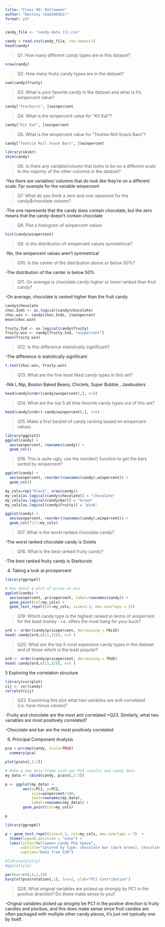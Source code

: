 ```yaml
---
title: "Class 09: Halloween"
author: "Destiny (A16340362)"
format: pdf
---
```



```r
candy_file <- "candy-data (1).csv"

candy = read.csv(candy_file, row.names=1)
head(candy)
```
>Q1. How many different candy types are in this dataset?

```r
nrow(candy)
```

>Q2. How many fruity candy types are in the dataset?

```r
sum(candy$fruity)
```

>Q3. What is your favorite candy in the dataset and what is it’s winpercent value?

```r
candy["Starburst", ]$winpercent
```

>Q4. What is the winpercent value for “Kit Kat”?

```r
candy["Kit Kat", ]$winpercent

```

>Q5. What is the winpercent value for “Tootsie Roll Snack Bars”?

```r
candy["Tootsie Roll Snack Bars", ]$winpercent
```

```r
library(skimr)
skim(candy)
```
>Q6. Is there any variable/column that looks to be on a different scale to the majority of the other columns in the dataset?

-Yes there are variables/ columns that do look like they're on a different scale. Fpr example for the variable winpercent 

>Q7. What do you think a zero and one represent for the candy$chocolate column?

-The one represents that the candy does contain chocolate, but the zero means that the candy doesn't contain chocolate

>Q8. Plot a histogram of winpercent values

```r
hist(candy$winpercent)
```

>Q9. Is the distribution of winpercent values symmetrical?

-No, the winpercent values aren't symmetrical 

>Q10. Is the center of the distribution above or below 50%?

-The distribution of the center is below 50%

>Q11. On average is chocolate candy higher or lower ranked than fruit candy?

-On average, chocolate is ranked higher than the fruit candy.

```r
candy$chocolate
choc.Inds <- as.logical(candy$chocolate)
choc.win <- candy[choc.Inds, ]$winpercent
mean(choc.win)
```

```r
fruity.Ind <- as.logical(candy$fruity)
fruity.win <- candy[fruity.Ind, "winpercent"]
mean(fruity.win)
```

>Q12. Is this difference statistically significant?

-The difference is statistically significant 

```r
t.test(choc.win, fruity.win)
```
>Q13. What are the five least liked candy types in this set?

-Nik L Nip, Boston Baked Beans, Chiclets, Super Bubble	, Jawbusters
```r
head(candy[order(candy$winpercent),], n=5)
```

>Q14. What are the top 5 all time favorite candy types out of this set?

```r
head(candy[order(-candy$winpercent),], n=5)

```
> Q15. Make a first barplot of candy ranking based on winpercent values.

```r
library(ggplot2)
ggplot(candy) + 
  aes(winpercent, rownames(candy)) +
  geom_col()
```
>Q16. This is quite ugly, use the reorder() function to get the bars sorted by winpercent?

```r
ggplot(candy) + 
  aes(winpercent, reorder(rownames(candy),winpercent)) +
  geom_col()
```

```r
my_cols=rep("black", nrow(candy))
my_cols[as.logical(candy$chocolate)] = "chocolate"
my_cols[as.logical(candy$bar)] = "brown"
my_cols[as.logical(candy$fruity)] = "pink"
```

```r
ggplot(candy) + 
  aes(winpercent, reorder(rownames(candy),winpercent)) +
  geom_col(fill=my_cols) 
```

> Q17. What is the worst ranked chocolate candy?

-The worst ranked chocolate candy is Sixlets


>Q18. What is the best ranked fruity candy?

-The best ranked fruity candy is Starbursts 

4. Taking a look at pricepercent
```r
library(ggrepel)

# How about a plot of price vs win
ggplot(candy) +
  aes(winpercent, pricepercent, label=rownames(candy)) +
  geom_point(col=my_cols) + 
  geom_text_repel(col=my_cols, size=3.3, max.overlaps = 25)
```

>Q19. Which candy type is the highest ranked in terms of winpercent for the least money - i.e. offers the most bang for your buck?

```r
ord <- order(candy$pricepercent, decreasing = FALSE)
head( candy[ord,c(11,12)], n=5 )

```

>Q20. What are the top 5 most expensive candy types in the dataset and of these which is the least popular?

```r
ord <- order(candy$pricepercent, decreasing = TRUE)
head( candy[ord,c(11,12)], n=5 )
```

5 Exploring the correlation structure
```r
library(corrplot)
cij <- cor(candy)
corrplot(cij)

```
>Q22. Examining this plot what two variables are anti-correlated (i.e. have minus values)?

-Fruity and chocolate are the most anti correlated
>Q23. Similarly, what two variables are most positively correlated?

-Chocolate and bar are the most positively correlated

6. Principal Component Analysis

```r
pca <-prcomp(candy, scale=TRUE)
  summary(pca)

```

```r
plot(pca$x[,1:2])
```

```r
# Make a new data-frame with our PCA results and candy data
my_data <- cbind(candy, pca$x[,1:3])
```

```r
p <- ggplot(my_data) + 
        aes(x=PC1, y=PC2, 
            size=winpercent/100,  
            text=rownames(my_data),
            label=rownames(my_data)) +
        geom_point(col=my_cols)

p
```

```r
library(ggrepel)

p + geom_text_repel(size=3.3, col=my_cols, max.overlaps = 7)  + 
  theme(legend.position = "none") +
  labs(title="Halloween Candy PCA Space",
       subtitle="Colored by type: chocolate bar (dark brown), chocolate other (light brown), fruity (red), other (black)",
       caption="Data from 538")
```

```r
#library(plotly)
#ggplotly(p)
```
```r
par(mar=c(8,4,2,2))
barplot(pca$rotation[,1], las=2, ylab="PC1 Contribution")
```

>Q24. What original variables are picked up strongly by PC1 in the positive direction? Do these make sense to you?

-Orignal variables picked up strognly be PC1 in the postive direction is fruity candies and pluribus, and this does make sense since fruit candies are often packaged with multiple other candy pieces, it's just not typically one by itself.